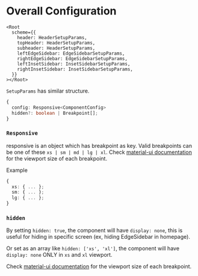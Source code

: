 
<Meta title="Layout/Configuration/Overall" />

<style>{`
  .sbdocs-content {
    max-width: 720px;
  }
`}</style>

# Overall Configuration

```tsx
<Root
  scheme={{
    header: HeaderSetupParams,
    topHeader: HeaderSetupParams,
    subheader: HeaderSetupParams,
    leftEdgeSidebar: EdgeSidebarSetupParams,
    rightEdgeSidebar: EdgeSidebarSetupParams,
    leftInsetSidebar: InsetSidebarSetupParams,
    rightInsetSidebar: InsetSidebarSetupParams,
  }}
></Root>
```

`SetupParams` has similar structure.

```ts
{
  config: Responsive<ComponentConfig>
  hidden?: boolean | Breakpoint[];
}
```

### `Responsive`

responsive is an object which has breakpoint as key. Valid breakpoints can be one of these `xs | sm | md | lg | xl`. Check [material-ui documentation](https://material-ui.com/customization/breakpoints/#breakpoints) for the viewport size of each breakpoint.

Example

```ts
{
  xs: { ... };
  sm: { ... };
  lg: { ... };
}
```

### `hidden`

By setting `hidden: true`, the component will have `display: none`, this is useful for hiding in specific screen (ex, hiding EdgeSidebar in homepage).

Or set as an array like `hidden: ['xs', 'xl']`, the component will have `display: none` ONLY in `xs` and `xl` viewport.

Check [material-ui documentation](https://material-ui.com/customization/breakpoints/#breakpoints) for the viewport size of each breakpoint.
